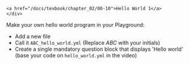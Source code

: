 
    <a href="/docs/texbook/chapter_02/00-10">Hello World 1</a>
    </div>

Make your own hello world program in your Playground:

- Add a new file
- Call it `ABC_hello_world.yml` (Replace *ABC* with your initials)
- Create a single mandatory question block that displays 'Hello world' (base your code on `hello_world.yml` in the video)